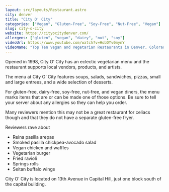 ```yaml
---
layout: src/layouts/Restaurant.astro
city: denver
title: "City O' City"
categories: ["Vegan", "Gluten-Free", "Soy-Free", "Nut-Free", "Vegan"]
slug: city-o-city
website: https://cityocitydenver.com/
allergens: ["gluten", "vegan", "dairy", "nut", "soy"]
videoUrl: https://www.youtube.com/watch?v=HobDYv0mynY
videoName: "Top Ten Vegan and Vegetarian Restaurants in Denver, Colorado"
---
```


Opened in 1998, City O’ City has an eclectic vegetarian menu and the restaurant supports local vendors, products, and artists. 

The menu at City O’ City features soups, salads, sandwiches, pizzas, small and large entrees, and a wide selection of desserts.

For gluten-free, dairy-free, soy-free, nut-free, and vegan diners, the menu marks items that are or can be made one of those options. Be sure to tell your server about any allergies so they can help you order.

Many reviewers mention this may not be a great restaurant for celiacs though and that they do not have a separate gluten-free fryer. 

Reviewers rave about
* Reina pasilla arepas
* Smoked pasilla chickpea-avocado salad
* Vegan chicken and waffles
* Vegetarian burger
* Fried ravioli
* Springs rolls
* Seitan buffalo wings

City O’ City is located on 13th Avenue in Capital Hill, just one block south of the capital building.
